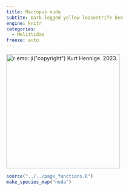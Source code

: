 ```yaml
---
title: Macropus nuda
subtite: Dark-legged yellow loosestrife bee
engine: knitr
categories:
  - Melittidae
freeze: auto
---
```

[![`r emo::ji("copyright")` Kurt Hennige. 2023.](https://inaturalist-open-data.s3.amazonaws.com/photos/305371891/medium.jpeg){height=300}](https://inaturalist.ca/observations/84381498)

```r
source("../../page_functions.R")
make_species_map("nuda")
```

